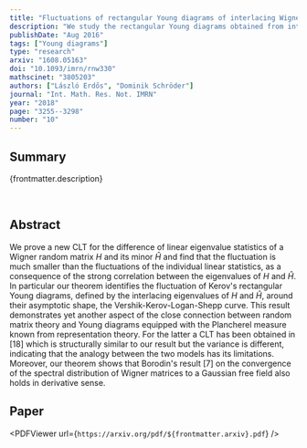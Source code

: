 ```yaml
---
title: "Fluctuations of rectangular Young diagrams of interlacing Wigner eigenvalues"
description: "We study the rectangular Young diagrams obtained from interlacing eigenvalues and show that the limiting shape is given by the well known Vershik-Kerov-Logan-Shepp curve."
publishDate: "Aug 2016"
tags: ["Young diagrams"]
type: "research"
arxiv: "1608.05163"
doi: "10.1093/imrn/rnw330"
mathscinet: "3805203"
authors: ["László Erdős", "Dominik Schröder"]
journal: "Int. Math. Res. Not. IMRN"
year: "2018"
page: "3255--3298"
number: "10"
---
```



## Summary

{frontmatter.description}

<br />

## Abstract

We prove a new CLT for the difference of linear eigenvalue statistics of a Wigner random matrix $H$ and its minor $\hat H$ and find that the fluctuation is much smaller than the fluctuations of the individual linear statistics, as a consequence of the strong correlation between the eigenvalues of $H$ and $\hat H$. In particular our theorem identifies the fluctuation of Kerov's rectangular Young diagrams, defined by the interlacing eigenvalues of $H$ and $\hat H$, around their asymptotic shape, the Vershik-Kerov-Logan-Shepp curve. This result demonstrates yet another aspect of the close connection between random matrix theory and Young diagrams equipped with the Plancherel measure known from representation theory. For the latter a CLT has been obtained in [18] which is structurally similar to our result but the variance is different, indicating that the analogy between the two models has its limitations. Moreover, our theorem shows that Borodin's result [7] on the convergence of the spectral distribution of Wigner matrices to a Gaussian free field also holds in derivative sense.

## Paper

<PDFViewer url={`https://arxiv.org/pdf/${frontmatter.arxiv}.pdf`} />
